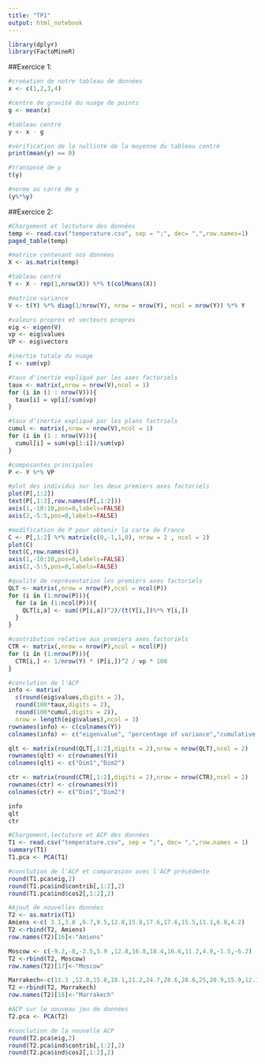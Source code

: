 ```yaml
---
title: "TP1"
output: html_notebook
---
```


```r
library(dplyr)
library(FactoMineR)
```

##Exercice 1:

```r
#creéation de notre tableau de données
x <- c(1,2,3,4)

#centre de gravité du nuage de points
g <- mean(x)

#tableau centré
y <- x - g  

#vérification de la nullinté de la moyenne du tableau centré
print(mean(y) == 0)

#transposé de y
t(y)

#norme au carré de y
(y%*%y)
```
##Exercice 2:

```r
#Chargement et lectuture des données
temp <- read.csv("temperature.csv", sep = ";", dec= ",",row.names=1)
paged_table(temp)

#matrice contenant nos données
X <- as.matrix(temp)

#tableau centré 
Y <- X - rep(1,nrow(X)) %*% t(colMeans(X))

#matrice variance
V <- t(Y) %*% diag(1/nrow(Y), nrow = nrow(Y), ncol = nrow(Y)) %*% Y

#valeurs propres et vecteurs propres
eig <- eigen(V)
vp <- eig$values
VP <- eig$vectors

#inertie totale du nuage
I <- sum(vp)

#taux d'inertie expliqué par les axes factoriels
taux <- matrix(,nrow = nrow(V),ncol = 1)
for (i in (1 : nrow(V))){
  taux[i] = vp[i]/sum(vp)
}

#taux d'inertie expliqué par les plans factriels
cumul <- matrix(,nrow = nrow(V),ncol = 1)
for (i in (1 : nrow(V))){
  cumul[i] = sum(vp[1:i])/sum(vp)
}

#composantes principales 
P <- Y %*% VP

#plot des individus sur les deux premiers axes factoriels 
plot(P[,1:2])
text(P[,1:2],row.names(P[,1:2]))
axis(1,-10:10,pos=0,labels=FALSE)
axis(2,-5:5,pos=0,labels=FALSE)

#modification de P pour obtenir la carte de France
C <- P[,1:2] %*% matrix(c(0,-1,1,0), nrow = 2 , ncol = 2)
plot(C)
text(C,row.names(C))
axis(1,-10:10,pos=0,labels=FALSE)
axis(2,-5:5,pos=0,labels=FALSE)

#qualité de représentation les premiers axes factoriels
QLT <- matrix(,nrow = nrow(P),ncol = ncol(P))
for (i in (1:nrow(P))){
  for (a in (1:ncol(P))){
    QLT[i,a] <- sum((P[i,a])^2)/(t(Y[i,])%*% Y[i,])
  }
}

#contribution relative aux premiers axes factoriels
CTR <- matrix(,nrow = nrow(P),ncol = ncol(P))
for (i in (1:nrow(P))){
  CTR[i,] <- 1/nrow(Y) * (P[i,])^2 / vp * 100
}
```

```r
#conclution de l'ACP 
info <- matrix(
  c(round(eig$values,digits = 2),
  round(100*taux,digits = 2),
  round(100*cumul,digits = 2)),
  nrow = length(eig$values),ncol = 3)
rownames(info) <- c(colnames(Y))
colnames(info) <- c("eigenvalue", "percentage of variance","cumulative percentage of variance")

qlt <- matrix(round(QLT[,1:2],digits = 2),nrow = nrow(QLT),ncol = 2)
rownames(qlt) <- c(rownames(Y))
colnames(qlt) <- c("Dim1","Dim2")

ctr <- matrix(round(CTR[,1:2],digits = 2),nrow = nrow(CTR),ncol = 2)
rownames(ctr) <- c(rownames(Y))
colnames(ctr) <- c("Dim1","Dim2")

info
qlt
ctr
```

```r
#Chargement,lectuture et ACP des données
T1 <- read.csv("temperature.csv", sep = ";", dec= ",",row.names = 1)
summary(T1)
T1.pca <- PCA(T1)
```
```r
#conclution de l'ACP et comparasion avec l'ACP précédente
round(T1.pca$eig,2)
round(T1.pca$ind$contrib[,1:2],2)
round(T1.pca$ind$cos2[,1:2],2)
```

```r
#Ajout de nouvelles données
T2 <- as.matrix(T1)
Amiens <-c( 3.1,3.8 ,6.7,9.5,12.8,15.8,17.6,17.6,15.5,11.1,6.8,4.2)
T2 <-rbind(T2, Amiens)
row.names(T2)[16]<-"Amiens"

Moscow <- c(-9.2,-8,-2.5,5.9 ,12.8,16.8,18.4,16.6,11.2,4.9,-1.5,-6.2)
T2 <-rbind(T2, Moscow)
row.names(T2)[17]<-"Moscow"

Marrakech<-c(11.3 ,12.8,15.8,18.1,21.2,24.7,28.6,28.6,25,20.9,15.9,12.1)
T2 <-rbind(T2, Marrakech)
row.names(T2)[18]<-"Marrakech"
```

```r
#ACP sur le nouveau jeu de données
T2.pca <- PCA(T2)
```

```r
#conclution de la nouvelle ACP
round(T2.pca$eig,2)
round(T2.pca$ind$contrib[,1:2],2)
round(T2.pca$ind$cos2[,1:2],2)
```


